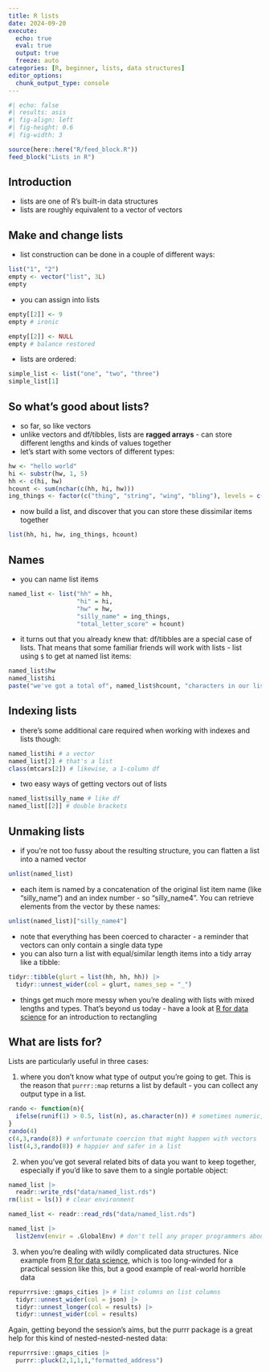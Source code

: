 ---
title: R lists
date: 2024-09-20
execute: 
  echo: true
  eval: true
  output: true
  freeze: auto
categories: [R, beginner, lists, data structures]
editor_options: 
  chunk_output_type: console
---

```{r}
#| echo: false
#| results: asis
#| fig-align: left
#| fig-height: 0.6
#| fig-width: 3

source(here::here("R/feed_block.R"))
feed_block("Lists in R")
```

## Introduction

* lists are one of R's built-in data structures
* lists are roughly equivalent to a vector of vectors

## Make and change lists
+ list construction can be done in a couple of different ways:
```{r}
list("1", "2")
empty <- vector("list", 3L)
empty
```

+ you can assign into lists
```{r}
empty[[2]] <- 9
empty # ironic

empty[[2]] <- NULL
empty # balance restored
```

+ lists are ordered:

```{r}
simple_list <- list("one", "two", "three")
simple_list[1]
```

## So what's good about lists?
+ so far, so like vectors
+ unlike vectors and df/tibbles, lists are **ragged arrays** - can store different lengths and kinds of values together
+ let's start with some vectors of different types:
```{r}
hw <- "hello world"
hi <- substr(hw, 1, 5)
hh <- c(hi, hw)
hcount <- sum(nchar(c(hh, hi, hw)))
ing_things <- factor(c("thing", "string", "wing", "bling"), levels = c("wing", "bling", "string", "thing"))
```

+ now build a list, and discover that you can store these dissimilar items together
```{r}
list(hh, hi, hw, ing_things, hcount)
```

## Names

+ you can name list items

```{r}

named_list <- list("hh" = hh, 
                   "hi" = hi, 
                   "hw" = hw, 
                   "silly_name" = ing_things,
                   "total_letter_score" = hcount)
```

+ it turns out that you already knew that: df/tibbles are a special case of lists. That means that some familiar friends will work with lists - list using `$` to get at named list items:

```{r}
named_list$hw
named_list$hi
paste("we've got a total of", named_list$hcount, "characters in our list, including", named_list$silly_name)
```

## Indexing lists

+ there's some additional care required when working with indexes and lists though:
```{r}
named_list$hi # a vector
named_list[2] # that's a list
class(mtcars[2]) # likewise, a 1-column df
```

+ two easy ways of getting vectors out of lists
```{r}
named_list$silly_name # like df
named_list[[2]] # double brackets
```

## Unmaking lists

+ if you're not too fussy about the resulting structure, you can flatten a list into a named vector

```{r}
unlist(named_list)
```

+ each item is named by a concatenation of the original list item name (like "silly_name") and an index number - so "silly_name4". You can retrieve elements from the vector by these names:

```{r}
unlist(named_list)["silly_name4"]
```

+ note that everything has been coerced to character - a reminder that vectors can only contain a single data type 
+ you can also turn a list with equal/similar length items into a tidy array like a tibble:

```{r}
tidyr::tibble(glurt = list(hh, hh, hh)) |>
  tidyr::unnest_wider(col = glurt, names_sep = "_")
```

+ things get much more messy when you're dealing with lists with mixed lengths and types. That's beyond us today - have a look at [R for data science](https://r4ds.hadley.nz/rectangling) for an introduction to rectangling

## What are lists for?

Lists are particularly useful in three cases:

1. where you don't know what type of output you're going to get. This is the reason that `purrr::map` returns a list by default - you can collect any output type in a list.

```{r}
rando <- function(n){
  ifelse(runif(1) > 0.5, list(n), as.character(n)) # sometimes numeric, sometimes char
}
rando(4)
c(4,3,rando(8)) # unfortunate coercion that might happen with vectors
list(4,3,rando(8)) # happier and safer in a list
```

2. when you've got several related bits of data you want to keep together, especially if you'd like to save them to a single portable object:

```{r}
named_list |>
  readr::write_rds("data/named_list.rds")
rm(list = ls()) # clear environment

named_list <- readr::read_rds("data/named_list.rds")

named_list |>
  list2env(envir = .GlobalEnv) # don't tell any proper programmers about this
```

3. when you're dealing with wildly complicated data structures. Nice example from [R for data science](https://r4ds.hadley.nz/rectangling#deeply-nested), which is too long-winded for a practical session like this, but a good example of real-world horrible data

```{r}
repurrrsive::gmaps_cities |> # list columns on list columns
  tidyr::unnest_wider(col = json) |>
  tidyr::unnest_longer(col = results) |>
  tidyr::unnest_wider(col = results) 
```

Again, getting beyond the session's aims, but the purrr package is a great help for this kind of nested-nested-nested data:

```{r}
repurrrsive::gmaps_cities |>
  purrr::pluck(2,1,1,1,"formatted_address")
```


